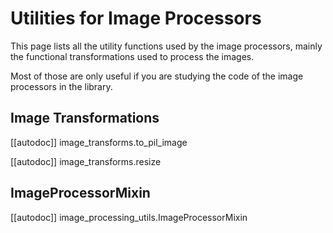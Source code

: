 <!--Copyright 2022 The HuggingFace Team. All rights reserved.

Licensed under the Apache License, Version 2.0 (the "License"); you may not use this file except in compliance with
the License. You may obtain a copy of the License at

http://www.apache.org/licenses/LICENSE-2.0

Unless required by applicable law or agreed to in writing, software distributed under the License is distributed on
an "AS IS" BASIS, WITHOUT WARRANTIES OR CONDITIONS OF ANY KIND, either express or implied. See the License for the
specific language governing permissions and limitations under the License.
-->

# Utilities for Image Processors

This page lists all the utility functions used by the image processors, mainly the functional
transformations used to process the images.

Most of those are only useful if you are studying the code of the image processors in the library.

## Image Transformations

[[autodoc]] image_transforms.to_pil_image

[[autodoc]] image_transforms.resize


## ImageProcessorMixin

[[autodoc]] image_processing_utils.ImageProcessorMixin
